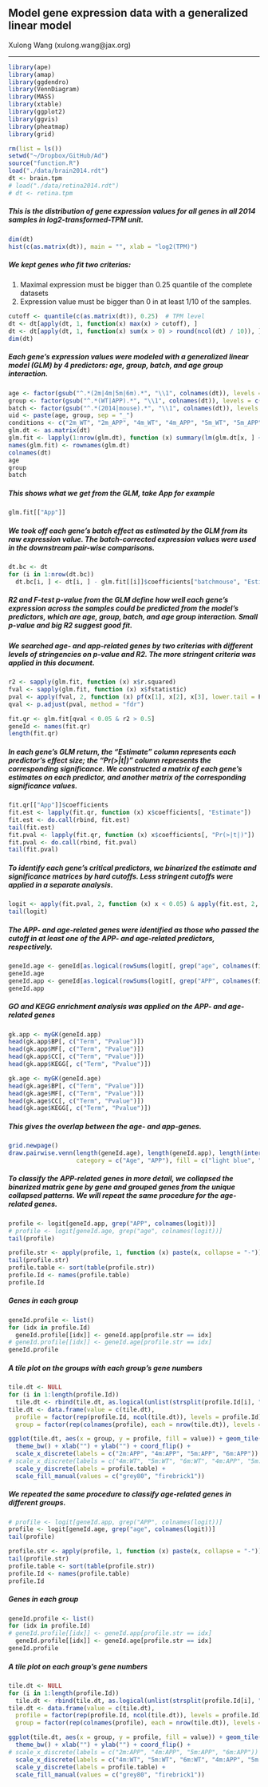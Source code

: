 ## Model gene expression data with a generalized linear model
Xulong Wang (xulong.wang@jax.org)

***

```r
library(ape)
library(amap)
library(ggdendro)
library(VennDiagram)
library(MASS)
library(xtable)
library(ggplot2)
library(ggvis)
library(pheatmap)
library(grid)
```

```r
rm(list = ls())
setwd("~/Dropbox/GitHub/Ad")
source("function.R")
load("./data/brain2014.rdt")
dt <- brain.tpm
# load("./data/retina2014.rdt")
# dt <- retina.tpm
```

##### This is the distribution of gene expression values for all genes in all 2014 samples in log2-transformed-TPM unit.
```r
dim(dt)
hist(c(as.matrix(dt)), main = "", xlab = "log2(TPM)")
```

##### We kept genes who fit two criterias: 
1. Maximal expression must be bigger than 0.25 quantile of the complete datasets
2. Expression value must be bigger than 0 in at least 1/10 of the samples.
```r
cutoff <- quantile(c(as.matrix(dt)), 0.25)  # TPM level
dt <- dt[apply(dt, 1, function(x) max(x) > cutoff), ]
dt <- dt[apply(dt, 1, function(x) sum(x > 0) > round(ncol(dt) / 10)), ]
dim(dt)
```

##### Each gene's expression values were modeled with a generalized linear model (GLM) by 4 predictors: age, group, batch, and age group interaction.
```r
age <- factor(gsub("^.*(2m|4m|5m|6m).*", "\\1", colnames(dt)), levels = c("2m", "4m", "5m", "6m"))
group <- factor(gsub("^.*(WT|APP).*", "\\1", colnames(dt)), levels = c("WT", "APP"))
batch <- factor(gsub("^.*(2014|mouse).*", "\\1", colnames(dt)), levels = c("2014", "mouse"))
uid <- paste(age, group, sep = "_")
conditions <- c("2m_WT", "2m_APP", "4m_WT", "4m_APP", "5m_WT", "5m_APP", "6m_WT", "6m_APP")
glm.dt <- as.matrix(dt)
glm.fit <- lapply(1:nrow(glm.dt), function (x) summary(lm(glm.dt[x, ] ~ age + group + batch + age * group)))
names(glm.fit) <- rownames(glm.dt)
colnames(dt)
age
group
batch
```

##### This shows what we get from the GLM, take App for example 
```r
glm.fit[["App"]]
```

##### We took off each gene's batch effect as estimated by the GLM from its raw expression value. The batch-corrected expression values were used in the downstream pair-wise comparisons.
```r
dt.bc <- dt
for (i in 1:nrow(dt.bc)) 
  dt.bc[i, ] <- dt[i, ] - glm.fit[[i]]$coefficients["batchmouse", "Estimate"] * (as.numeric(batch) - 1)
```

##### R2 and F-test p-value from the GLM define how well each gene's expression across the samples could be predicted from the model's predictors, which are age, group, batch, and age group interaction. Small p-value and big R2 suggest good fit. 
##### We searched age- and app-related genes by two criterias with different levels of stringencies on p-value and R2. The more stringent criteria was applied in this document.
```r
r2 <- sapply(glm.fit, function (x) x$r.squared)
fval <- sapply(glm.fit, function (x) x$fstatistic)
pval <- apply(fval, 2, function (x) pf(x[1], x[2], x[3], lower.tail = F))
qval <- p.adjust(pval, method = "fdr")

fit.qr <- glm.fit[qval < 0.05 & r2 > 0.5]
geneId <- names(fit.qr)
length(fit.qr)
```

##### In each gene's GLM return, the "Estimate" column represents each predictor's effect size; the "Pr(>|t|)" column represents the corresponding significance. We constructed a matrix of each gene's estimates on each predictor, and another matrix of the corresponding significance values.
```r
fit.qr[["App"]]$coefficients
fit.est <- lapply(fit.qr, function (x) x$coefficients[, "Estimate"])
fit.est <- do.call(rbind, fit.est)
tail(fit.est)
fit.pval <- lapply(fit.qr, function (x) x$coefficients[, "Pr(>|t|)"])
fit.pval <- do.call(rbind, fit.pval)
tail(fit.pval)
```

##### To identify each gene's critical predictors, we binarized the estimate and significance matrices by hard cutoffs. Less stringent cutoffs were applied in a separate analysis. 
```r
logit <- apply(fit.pval, 2, function (x) x < 0.05) & apply(fit.est, 2, function (x) abs(x) > 0.2)
tail(logit)
```

##### The APP- and age-related genes were identified as those who passed the cutoff in at least one of the APP- and age-related predictors, respectively. 
```r
geneId.age <- geneId[as.logical(rowSums(logit[, grep("age", colnames(fit.pval))]))]
geneId.age
geneId.app <- geneId[as.logical(rowSums(logit[, grep("APP", colnames(fit.pval))]))]
geneId.app
```

##### GO and KEGG enrichment analysis was applied on the APP- and age-related genes
```r
gk.app <- myGK(geneId.app)
head(gk.app$BP[, c("Term", "Pvalue")])
head(gk.app$MF[, c("Term", "Pvalue")])
head(gk.app$CC[, c("Term", "Pvalue")])
head(gk.app$KEGG[, c("Term", "Pvalue")])

gk.age <- myGK(geneId.age)
head(gk.age$BP[, c("Term", "Pvalue")])
head(gk.age$MF[, c("Term", "Pvalue")])
head(gk.age$CC[, c("Term", "Pvalue")])
head(gk.age$KEGG[, c("Term", "Pvalue")])
```

##### This gives the overlap between the age- and app-genes.
```r
grid.newpage()
draw.pairwise.venn(length(geneId.age), length(geneId.app), length(intersect(geneId.age, geneId.app)), 
                   category = c("Age", "APP"), fill = c("light blue", "pink"))
```
                   
##### To classify the APP-related genes in more detail, we collapsed the binarized matrix gene by gene and grouped genes from the unique collapsed patterns. We will repeat the same procedure for the age-related genes.
```r
profile <- logit[geneId.app, grep("APP", colnames(logit))]
# profile <- logit[geneId.age, grep("age", colnames(logit))]
tail(profile)

profile.str <- apply(profile, 1, function (x) paste(x, collapse = "-"))
tail(profile.str)
profile.table <- sort(table(profile.str))
profile.Id <- names(profile.table)
profile.Id
```

##### Genes in each group
```r
geneId.profile <- list()
for (idx in profile.Id)
  geneId.profile[[idx]] <- geneId.app[profile.str == idx]
# geneId.profile[[idx]] <- geneId.age[profile.str == idx]
geneId.profile
```

##### A tile plot on the groups with each group's gene numbers
```r
tile.dt <- NULL
for (i in 1:length(profile.Id))
  tile.dt <- rbind(tile.dt, as.logical(unlist(strsplit(profile.Id[i], "-"))))
tile.dt <- data.frame(value = c(tile.dt), 
  profile = factor(rep(profile.Id, ncol(tile.dt)), levels = profile.Id),
  group = factor(rep(colnames(profile), each = nrow(tile.dt)), levels = colnames(profile)))

ggplot(tile.dt, aes(x = group, y = profile, fill = value)) + geom_tile(colour = "white") +
  theme_bw() + xlab("") + ylab("") + coord_flip() +
  scale_x_discrete(labels = c("2m:APP", "4m:APP", "5m:APP", "6m:APP")) +
# scale_x_discrete(labels = c("4m:WT", "5m:WT", "6m:WT", "4m:APP", "5m:APP", "6m:APP")) +
  scale_y_discrete(labels = profile.table) +
  scale_fill_manual(values = c("grey80", "firebrick1")) 
``` 

##### We repeated the same procedure to classify age-related genes in different groups.
```r
# profile <- logit[geneId.app, grep("APP", colnames(logit))]
profile <- logit[geneId.age, grep("age", colnames(logit))]
tail(profile)

profile.str <- apply(profile, 1, function (x) paste(x, collapse = "-"))
tail(profile.str)
profile.table <- sort(table(profile.str))
profile.Id <- names(profile.table)
profile.Id
```

##### Genes in each group
```r
geneId.profile <- list()
for (idx in profile.Id)
# geneId.profile[[idx]] <- geneId.app[profile.str == idx]
  geneId.profile[[idx]] <- geneId.age[profile.str == idx]
geneId.profile
```

##### A tile plot on each group's gene numbers
```r
tile.dt <- NULL
for (i in 1:length(profile.Id))
  tile.dt <- rbind(tile.dt, as.logical(unlist(strsplit(profile.Id[i], "-"))))
tile.dt <- data.frame(value = c(tile.dt), 
  profile = factor(rep(profile.Id, ncol(tile.dt)), levels = profile.Id),
  group = factor(rep(colnames(profile), each = nrow(tile.dt)), levels = colnames(profile)))

ggplot(tile.dt, aes(x = group, y = profile, fill = value)) + geom_tile(colour = "white") +
  theme_bw() + xlab("") + ylab("") + coord_flip() +
# scale_x_discrete(labels = c("2m:APP", "4m:APP", "5m:APP", "6m:APP")) +
  scale_x_discrete(labels = c("4m:WT", "5m:WT", "6m:WT", "4m:APP", "5m:APP", "6m:APP")) +
  scale_y_discrete(labels = profile.table) +
  scale_fill_manual(values = c("grey80", "firebrick1")) 
``` 

